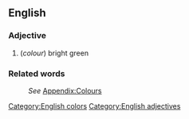 ==English==
[[Category:English colors]]

===Adjective===
[[Category:English adjectives]]
#(''colour'') bright green

===Related words===
:''See'' [[Wiktionary_Appendix:Colours|Appendix:Colours]]